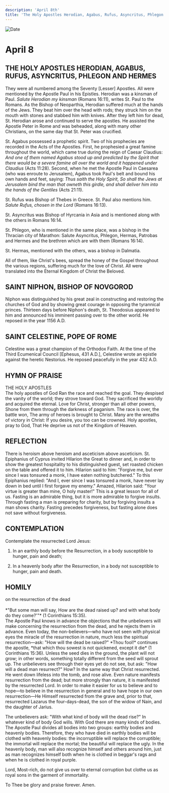 ```yaml
---
description: 'April 8th'
title: 'The Holy Apostles Herodian, Agabus, Rufus, Asyncritus, Phlegon and Hermes, St. Niphon, Bishop of Novgorod, St. Celestine, Pope of Rome'
---
```


<CustomPaginator />
<RunningHead />

<Image src="/title-imprint.png" height={68} width={50} alt="Date" className="title-imprint"/>

# <div id="date">April <Image className="four-dot" src="/four-dot.png" height={15} width={15} alt="" />8</div>

## THE HOLY APOSTLES HERODIAN, AGABUS, RUFUS, ASYNCRITUS, PHLEGON AND HERMES

They were all numbered among the Seventy [Lesser] Apostles. All were mentioned by the Apostle Paul in his Epistles. Herodian was a kinsman of Paul. *Salute Herodian my kinsman* (Romans 16:11), writes St. Paul to the Romans. As the Bishop of Neoparthia, Herodian suffered much at the hands of the Jews. They beat him over the head with rods; they struck him on the mouth with stones and stabbed him with knives. After they left him for dead, St. Herodian arose and continued to serve the apostles. He assisted the Apostle Peter in Rome and was beheaded, along with many other Christians, on the same day that St. Peter was crucified.

St. Agabus possessed a prophetic spirit. Two of his prophecies are recorded in the Acts of the Apostles. First, he prophesied a great famine throughout the world, which came true during the reign of Caesar Claudius: *And one of them named Agabus stood up and predicted by the Spirit that there would be a severe famine all over the world and it happened under Claudius* (Acts 11:28). Second, when he met the Apostle Paul in Caesarea (who was enroute to Jerusalem), Agabus took Paul's belt and bound his own hands and feet, saying: *Thus saith the Holy Spirit, So shall the Jews at Jerusalem bind the man that owneth this girdle, and shall deliver him into the hands of the Gentiles* (Acts 21:11).

St. Rufus was Bishop of Thebes in Greece. St. Paul also mentions him. *Salute Rufus, chosen in the Lord* (Romans 16:13).

St. Asyncritus was Bishop of Hyrcania in Asia and is mentioned along with the others in Romans 16:14.

St. Phlegon, who is mentioned in the same place, was a bishop in the Thracian city of Marathon: Salute Asyncritus, Phlegon, Hermas, Patrobas and Hermes and the brethren which are with them (Romans 16:14).

St. Hermas, mentioned with the others, was a bishop in Dalmatia.

All of them, like Christ's bees, spread the honey of the Gospel throughout the various regions, suffering much for the love of Christ. All were translated into the Eternal Kingdom of Christ the Beloved.

## SAINT NIPHON, BISHOP OF NOVGOROD

Niphon was distinguished by his great zeal in constructing and restoring the churches of God and by showing great courage in opposing the tyrannical princes. Thirteen days before Niphon's death, St. Theodosius appeared to him and announced his imminent passing over to the other world. He reposed in the year 1156 A.D.

## SAINT CELESTINE, POPE OF ROME

Celestine was a great champion of the Orthodox Faith. At the time of the Third Ecumenical Council [Ephesus, 431 A.D.], Celestine wrote an epistle against the heretic Nestorius. He reposed peacefully in the year 432 A.D.


## HYMN OF PRAISE
<div style={{textAlign:'center', color:'crimson', fontWeight:'bold'}}>
THE HOLY APOSTLES
</div>
The holy apostles of God  
Ran the race and reached the goal.  
They despised the vanity of the world; they strove toward God.  
They sacrificed the worldly and acquired the eternal.  
Love for Christ, stronger than all other powers,  
Shone from them through the darkness of paganism.  
The race is over, the battle won,  
The army of heroes is brought to Christ.  
Many are the wreaths of victory in Christ:  
If you desire, you too can be crowned.  
Holy apostles, pray to God,  
That He deprive us not of the Kingdom of Heaven.  


## REFLECTION

There is heroism above heroism and asceticism above asceticism. St. Epiphanius of Cyprus invited Hilarion the Great to dinner and, in order to show the greatest hospitality to his distinguished guest, set roasted chicken on the table and offered it to him. Hilarion said to him: "Forgive me, but ever since I was tonsured a monk, I have eaten nothing butchered." To this Epiphanius replied: "And I, ever since I was tonsured a monk, have never lay down in bed until I first forgave my enemy." Amazed, Hilarion said: "Your virtue is greater than mine, O holy master!" This is a great lesson for all of us. Fasting is an admirable thing, but it is more admirable to forgive insults. Through fasting a man is preparing for charity, but by forgiving insults a man shows charity. Fasting precedes forgiveness, but fasting alone does not save without forgiveness.


## CONTEMPLATION

Contemplate the resurrected Lord Jesus:

1. In an earthly body before the Resurrection, in a body susceptible to hunger, pain and death;

2. In a heavenly body after the Resurrection, in a body not susceptible to hunger, pain and death.


## HOMILY
<div style={{textAlign:'center', color:'crimson', fontWeight:'bold'}}>
on the resurrection of the dead
</div><br />
<div style={{textAlign:'right'}}>
*"But some man will say, How are the dead raised up? and with what body do they come?'"* (1 Corinthians 15:35).
</div>
The Apostle Paul knows in advance the objections that the unbelievers will make concerning the resurrection from the dead, and he rejects them in advance. Even today, the non-believers—who have not seen with physical eyes the miracle of the resurrection in nature, much less the spiritual resurrection—ask: "How will the dead be raised?" *Thou fool!* continues the apostle, *that which thou sowest is not quickened, except it die* (1 Corinthians 15:36). Unless the seed dies in the ground, the plant will not grow; in other words, something totally different from the seed will sprout up. The unbelievers see through their eyes yet do not see, but ask: "How will a dead man resurrect?" How? In the same way that Christ resurrected. He went down lifeless into the tomb, and rose alive. Even nature manifests resurrection from the dead; but more strongly than nature, it is manifested by the resurrected Lord. In order to make it easier for us to believe and to hope—to believe in the resurrection in general and to have hope in our own resurrection—He Himself resurrected from the grave and, prior to that, resurrected Lazarus the four-days-dead, the son of the widow of Nain, and the daughter of Jarius.

The unbelievers ask: "With what kind of body will the dead rise?" In whatever kind of body God wills. With God there are many kinds of bodies. The Apostle Paul divides all bodies into two groups: earthly bodies and heavenly bodies. Therefore, they who have died in earthly bodies will be clothed with heavenly bodies: the incorruptible will replace the corruptible; the immortal will replace the mortal; the beautiful will replace the ugly. In the heavenly body, man will also recognize himself and others around him, just as man recognizes himself both when he is clothed in beggar's rags and when he is clothed in royal purple.

Lord, Most-rich, do not give us over to eternal corruption but clothe us as royal sons in the garment of immortality.

To Thee be glory and praise forever. Amen.